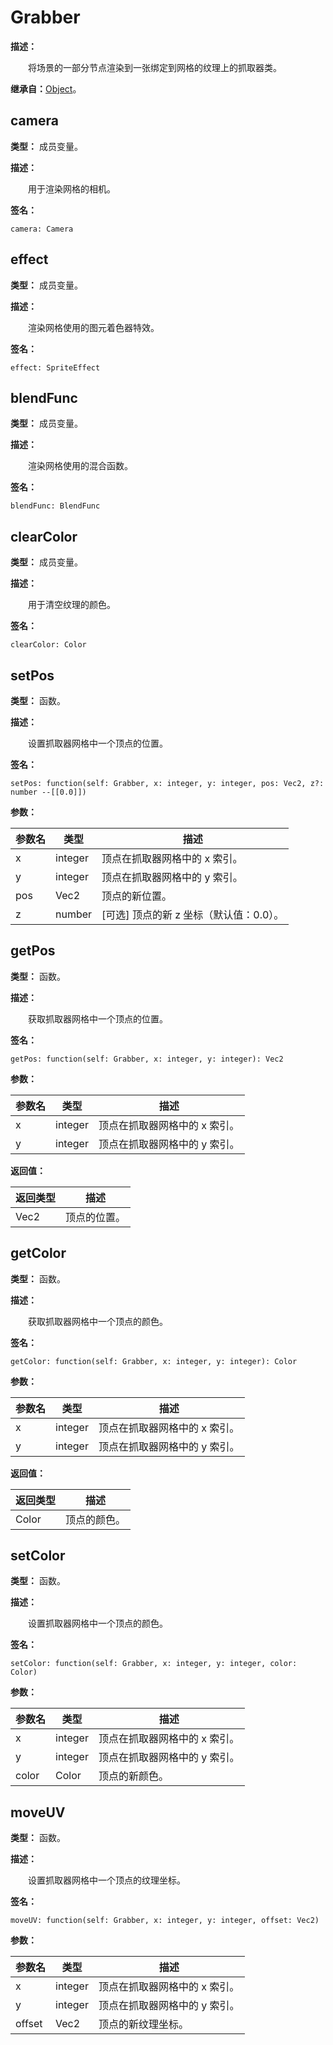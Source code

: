 
# Grabber

**描述：**

&emsp;&emsp;将场景的一部分节点渲染到一张绑定到网格的纹理上的抓取器类。

**继承自：**[Object](/docs/api/Class/Object)。

## camera

**类型：** 成员变量。

**描述：**

&emsp;&emsp;用于渲染网格的相机。

**签名：**
```tl
camera: Camera
```

## effect

**类型：** 成员变量。

**描述：**

&emsp;&emsp;渲染网格使用的图元着色器特效。

**签名：**
```tl
effect: SpriteEffect
```

## blendFunc

**类型：** 成员变量。

**描述：**

&emsp;&emsp;渲染网格使用的混合函数。

**签名：**
```tl
blendFunc: BlendFunc
```

## clearColor

**类型：** 成员变量。

**描述：**

&emsp;&emsp;用于清空纹理的颜色。

**签名：**
```tl
clearColor: Color
```

## setPos

**类型：** 函数。

**描述：**

&emsp;&emsp;设置抓取器网格中一个顶点的位置。

**签名：**
```tl
setPos: function(self: Grabber, x: integer, y: integer, pos: Vec2, z?: number --[[0.0]])
```

**参数：**

| 参数名 | 类型 | 描述 |
| --- | --- | --- |
| x | integer | 顶点在抓取器网格中的 x 索引。 |
| y | integer | 顶点在抓取器网格中的 y 索引。 |
| pos | Vec2 | 顶点的新位置。 |
| z | number | [可选] 顶点的新 z 坐标（默认值：0.0）。 |

## getPos

**类型：** 函数。

**描述：**

&emsp;&emsp;获取抓取器网格中一个顶点的位置。

**签名：**
```tl
getPos: function(self: Grabber, x: integer, y: integer): Vec2
```

**参数：**

| 参数名 | 类型 | 描述 |
| --- | --- | --- |
| x | integer | 顶点在抓取器网格中的 x 索引。 |
| y | integer | 顶点在抓取器网格中的 y 索引。 |

**返回值：**

| 返回类型 | 描述 |
| --- | --- |
| Vec2 | 顶点的位置。 |

## getColor

**类型：** 函数。

**描述：**

&emsp;&emsp;获取抓取器网格中一个顶点的颜色。

**签名：**
```tl
getColor: function(self: Grabber, x: integer, y: integer): Color
```

**参数：**

| 参数名 | 类型 | 描述 |
| --- | --- | --- |
| x | integer | 顶点在抓取器网格中的 x 索引。 |
| y | integer | 顶点在抓取器网格中的 y 索引。 |

**返回值：**

| 返回类型 | 描述 |
| --- | --- |
| Color | 顶点的颜色。 |

## setColor

**类型：** 函数。

**描述：**

&emsp;&emsp;设置抓取器网格中一个顶点的颜色。

**签名：**
```tl
setColor: function(self: Grabber, x: integer, y: integer, color: Color)
```

**参数：**

| 参数名 | 类型 | 描述 |
| --- | --- | --- |
| x | integer | 顶点在抓取器网格中的 x 索引。 |
| y | integer | 顶点在抓取器网格中的 y 索引。 |
| color | Color | 顶点的新颜色。 |

## moveUV

**类型：** 函数。

**描述：**

&emsp;&emsp;设置抓取器网格中一个顶点的纹理坐标。

**签名：**
```tl
moveUV: function(self: Grabber, x: integer, y: integer, offset: Vec2)
```

**参数：**

| 参数名 | 类型 | 描述 |
| --- | --- | --- |
| x | integer | 顶点在抓取器网格中的 x 索引。 |
| y | integer | 顶点在抓取器网格中的 y 索引。 |
| offset | Vec2 | 顶点的新纹理坐标。 |